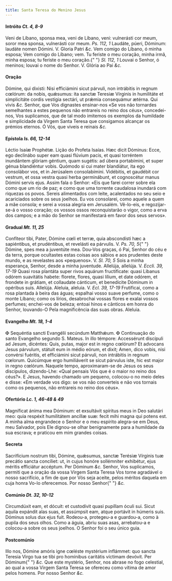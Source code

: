```yaml
---
title: Santa Teresa do Menino Jesus
---
```


<h4 class="text-center">
  Intróito <em>Ct. 4, 8-9</em>
</h4>
<div class="grid grid-cols-2 gap-5">
  <span class="text-justify">
    Veni de Líbano, sponsa mea, veni de Líbano, veni: vulnerásti cor meum, soror
    mea sponsa, vulnerásti cor meum. <em>Ps. 112, 1</em> Laudáte, púeri,
    Dóminum: laudáte nomen Dómini. V. Gloria Patri <em>&c.</em>
  </span>
  <span class="text-justify">
    Vem comigo do Líbano, ó minha esposa; Vem comigo do Líbano; vem. Tu feriste
    o meu coração, minha irmã, minha esposa; tu feriste o meu coração.{" "}
    <em>Sl. 112, 1</em> Louvai o Senhor, ó meninos; louvai o nome do Senhor. V.
    Glória ao Pai <em>&c.</em>
  </span>
</div>


#### Oração
<div class="grid grid-cols-2 gap-5">
  <span class="text-justify">
    Dómine, qui dixisti: Nisi efficiámini sicut párvuli, non intrábitis in
    regnum cœlórum: da nobis, quǽsumus: ita sanctæ Teresiæ Vírginis in
    humilitáte et simplicitáte cordis vestígia sectári, ut prǽmia consequámur
    ætérna. Qui vivis <em>&c.</em>
  </span>
  <span class="text-justify">
    Senhor, que Vos dignastes ensinar-nos «Se vos não tornardes semelhantes a
    estes pequenos não entrareis no reino dos céus», concedei-nos, Vos
    suplicamos, que de tal modo imitemos os exemplos da humildade e simplicidade
    da Virgem Santa Teresa que consigamos alcançar os prémios eternos. Ó Vós,
    que viveis e reinais <em>&c.</em>
  </span>
</div>

<h4 class="text-center">
  Epístola <em>Is. 66, 12-14</em>
</h4>
<div class="grid grid-cols-2 gap-5">
  <span class="text-justify">Léctio Isaíæ Prophétæ.</span>
  <span class="text-justify">Lição do Profeta Isaías.</span>
  <span class="text-justify">
    Hæc dicit Dóminus: Ecce, ego declinábo super eam quasi flúvium pacis, et
    quasi torréntem inundántem glóriam géntium, quam sugétis: ad úbera
    portabímini, et super génua blandiéntur vobis. Quómodo si cui mater
    blandiátur, ita ego consolábor vos, et in Jerúsalem consolabímini.
    Vidébitis, et gaudébit cor vestrum, et ossa vestra quasi herba germinábunt,
    et cognoscétur manus Dómini servis ejus.
  </span>
  <span class="text-justify">
    Assim fala o Senhor: «Eis que farei correr sobre ela como que um rio de paz;
    e como que uma torrente caudalosa inundará com riquezas os povos. Sereis
    alimentados com leite, acalentados no seu seio e acariciados sobre os seus
    joelhos. Eu vos consolarei, como aquele a quem a mãe consola; e serei a
    vossa alegria em Jerusalém. Vê-lo-eis, e regozijar-se-á o vosso coração; os
    vossos ossos reconquistarão o vigor, como a erva dos campos; e a mão do
    Senhor se manifestará em favor dos seus servos».
  </span>
</div>

<h4 class="text-center">
  Gradual <em>Mt. 11, 25</em>
</h4>
<div class="grid grid-cols-2 gap-5">
  <span class="text-justify">
    Confíteor tibi, Pater, Dómine cœli et terræ, quia abscondísti hæc a
    sapiéntibus, et prudéntibus, et revelásti ea párvulis. V. <em>Ps. 70, 5</em>{" "}
    Dómine, spes mea a juventúte mea.
  </span>
  <span class="text-justify">
    Dou-Vos graças, ó Pai, Senhor do céu e da terra, porque ocultastes estas
    coisas aos sábios e aos prudentes deste mundo, e as revelastes aos
    «pequenos». V. <em>Sl. 70, 5</em> Sois a minha esperança, Senhor, desde a
    minha juventude.
  </span>
  <span class="text-justify">
    Allelúja, allelúja. V. <em>Eccli. 39, 17-19</em> Quasi rosa plantáta super
    rivos aquárum fructificate: quasi Libanus odórem suavitátis habete: florete,
    flores, quasi lílium, et date odórem, et frondete in grátiam, et collaudate
    cánticum, et benedicite Dóminum in opéribus suis. Allelúja.
  </span>
  <span class="text-justify">
    Aleluia, aleluia. V. <em>Ecl. 39, 17-19</em> Frutificai, como a rosa
    plantada à beira das águas; espalhai vosso suave perfume, como o monte
    Líbano; como os lírios, desabrochai vossas flores e exalai vossos perfumes;
    enchei-vos de beleza; entoai hinos e cânticos em honra do Senhor, louvando-O
    Pela magnificência das suas obras. Aleluia.
  </span>
</div>

<h4 class="text-center">
  Evangelho <em>Mt. 18, 1-4</em>
</h4>
<div class="grid grid-cols-2 gap-5">
  <span class="text-justify">
    <span class="text-red-500">&#10016;</span> Sequéntia sancti Evangélii
    secúndum Matthǽum.
  </span>
  <span class="text-justify">
    <span class="text-red-500">&#10016;</span> Continuação do santo Evangelho
    segundo S. Mateus.
  </span>
  <span class="text-justify">
    In illo témpore: Accessérunt discípuli ad Jesum, dicéntes: Quis, putas,
    major est in regno cœlórum? Et advocans Jesus párvulum, státuit eum in médio
    eórum, et dixit; Amen, dico vobis, nisi convérsi fuéritis, et efficiámini
    sicut párvuli, non intrábitis in regnum cœlorum. Quicúmque ergo humiliáverit
    se sicut párvulus iste, hic est major in regno cœlórum.
  </span>
  <span class="text-justify">
    Naquele tempo, aproximaram-se de Jesus os seus discípulos, dizendo-Lhe:
    «Qual pensais Vós que é o maior no reino dos céus?». E Jesus, havendo
    chamado um pequeno, colocou-o no meio deles e disse: «Em verdade vos digo:
    se vos não converteis e não vos tornais como os pequenos, não entrareis no
    reino dos céus».
  </span>
</div>

<h4 class="text-center">
  Ofertório <em>Lc. 1, 46-48 & 49</em>
</h4>
<div class="grid grid-cols-2 gap-5">
  <span class="text-justify">
    Magníficat ánima mea Dóminum: et exsultávit spíritus meus in Deo salutári
    meo: quia respéxit humilitátem ancíllæ suæ: fecit mihi magna qui potens est.
  </span>
  <span class="text-justify">
    A minha alma engrandece o Senhor e o meu espírito alegra-se em Deus, meu
    Salvador, pois Ele dignou-se olhar benignamente para a humildade da sua
    escrava; e praticou em mim grandes coisas.
  </span>
</div>


#### Secreta
<div class="grid grid-cols-2 gap-5">
  <span class="text-justify">
    Sacrifícium nostrum tibi, Dómine, quǽsumus, sanctæ Terésiæ Vírginis tuæ
    precátio sancta concíliet: ut, in cujus honóre sollémniter exhibétur, ejus
    méritis efficiátur accéptum. Per Dóminum <em>&c.</em>
  </span>
  <span class="text-justify">
    Senhor, Vos suplicamos, permiti que a oração da vossa Virgem Santa Teresa
    Vos torne agradável o nosso sacrifício, a fim de que por Vós seja aceite,
    pelos méritos daquela em cuja honra Vo-lo oferecemos. Por nosso Senhor{" "}
    <em>&c.</em>
  </span>
</div>

<h4 class="text-center">
  Comúnio <em>Dt. 32, 10-12</em>
</h4>
<div class="grid grid-cols-2 gap-5">
  <span class="text-justify">
    Circumdúxit eam, et dócuit: et custodívit quasi pupíllam óculi sui. Sicut
    aquila expándit alas suas, et assúmpsit eam, atque portávit in húmeris suis.
    Dóminus solus dux ejus fuit.
  </span>
  <span class="text-justify">
    Rodeou-a, protegeu-a e guardou-a, como à pupila dos seus olhos. Como a
    águia, abriu suas asas, arrebatou-a e colocou-a sobre os seus joelhos. O
    Senhor foi o seu único guia.
  </span>
</div>


#### Postcomúnio
<div class="grid grid-cols-2 gap-5">
  <span class="text-justify">
    Illo nos, Dómine amóris igne cœléste mystérium inflámmet: quo sancta Teresia
    Virgo tua se tibi pro homínibus caritátis víctimam devóvit. Per Dóminum{" "}
    <em>&c.</em>
  </span>
  <span class="text-justify">
    Que este mystério, Senhor, nos abrase no fogo celestial, ao qual a vossa
    Virgem Santa Teresa se ofereceu como vítima de amor pelos homens. Por nosso
    Senhor <em>&c.</em>
  </span>
</div>
